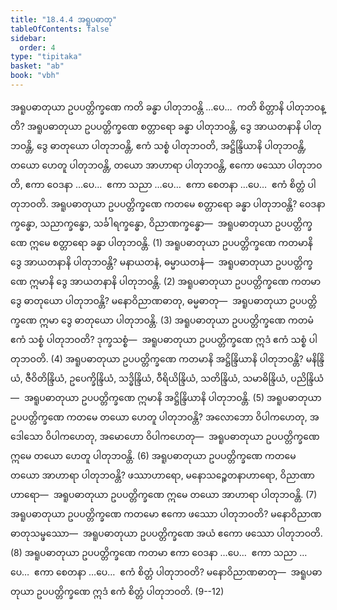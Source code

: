 ```yaml
---
title: "18.4.4 အရူပဓာတု"
tableOfContents: false
sidebar:
  order: 4
type: "tipitaka"
basket: "ab"
book: "vbh"
---
```



<DynamicBreadcrumb />

<Division number="1018" book="vbh">

<Paragraph number="3127" book="vbh">
အရူပဓာတုယာ ဥပပတ္တိက္ခဏေ ကတိ ခန္ဓာ ပါတုဘဝန္တိ …ပေ…  ကတိ စိတ္တာနိ ပါတုဘဝန္တိ?
</Paragraph>

<Paragraph number="3128" book="vbh">
အရူပဓာတုယာ ဥပပတ္တိက္ခဏေ စတ္တာရော ခန္ဓာ ပါတုဘဝန္တိ, ဒွေ အာယတနာနိ ပါတုဘဝန္တိ, ဒွေ ဓာတုယော ပါတုဘဝန္တိ, ဧကံ သစ္စံ ပါတုဘဝတိ, အဋ္ဌိန္ဒြိယာနိ ပါတုဘဝန္တိ, တယော ဟေတူ ပါတုဘဝန္တိ, တယော အာဟာရာ ပါတုဘဝန္တိ, ဧကော ဖဿော ပါတုဘဝတိ, ဧကာ ဝေဒနာ …ပေ…  ဧကာ သညာ …ပေ…  ဧကာ စေတနာ …ပေ…  ဧကံ စိတ္တံ ပါတုဘဝတိ.
</Paragraph>

</Division>
<Division number="1019" book="vbh">

<Paragraph number="3129" book="vbh">
အရူပဓာတုယာ ဥပပတ္တိက္ခဏေ ကတမေ စတ္တာရော ခန္ဓာ ပါတုဘဝန္တိ? ဝေဒနာက္ခန္ဓော, သညာက္ခန္ဓော, သင်္ခါရက္ခန္ဓော, ဝိညာဏက္ခန္ဓော—  အရူပဓာတုယာ ဥပပတ္တိက္ခဏေ ဣမေ စတ္တာရော ခန္ဓာ ပါတုဘဝန္တိ. (1)
</Paragraph>

<Paragraph number="3130" book="vbh">
အရူပဓာတုယာ ဥပပတ္တိက္ခဏေ ကတမာနိ ဒွေ အာယတနာနိ ပါတုဘဝန္တိ? မနာယတနံ, ဓမ္မာယတနံ—  အရူပဓာတုယာ ဥပပတ္တိက္ခဏေ ဣမာနိ ဒွေ အာယတနာနိ ပါတုဘဝန္တိ. (2)
</Paragraph>

<Paragraph number="3131" book="vbh">
အရူပဓာတုယာ ဥပပတ္တိက္ခဏေ ကတမာ ဒွေ ဓာတုယော ပါတုဘဝန္တိ? မနောဝိညာဏဓာတု, ဓမ္မဓာတု—  အရူပဓာတုယာ ဥပပတ္တိက္ခဏေ ဣမာ ဒွေ ဓာတုယော ပါတုဘဝန္တိ. (3)
</Paragraph>

<Paragraph number="3132" book="vbh">
အရူပဓာတုယာ ဥပပတ္တိက္ခဏေ ကတမံ ဧကံ သစ္စံ ပါတုဘဝတိ? ဒုက္ခသစ္စံ—  အရူပဓာတုယာ ဥပပတ္တိက္ခဏေ ဣဒံ ဧကံ သစ္စံ ပါတုဘဝတိ. (4)
</Paragraph>

<Paragraph number="3133" book="vbh">
အရူပဓာတုယာ ဥပပတ္တိက္ခဏေ ကတမာနိ အဋ္ဌိန္ဒြိယာနိ ပါတုဘဝန္တိ? မနိန္ဒြိယံ, ဇီဝိတိန္ဒြိယံ, ဥပေက္ခိန္ဒြိယံ, သဒ္ဓိန္ဒြိယံ, ဝီရိယိန္ဒြိယံ, သတိန္ဒြိယံ, သမာဓိန္ဒြိယံ, ပညိန္ဒြိယံ—  အရူပဓာတုယာ ဥပပတ္တိက္ခဏေ ဣမာနိ အဋ္ဌိန္ဒြိယာနိ ပါတုဘဝန္တိ. (5)
</Paragraph>

<Paragraph number="3134" book="vbh">
အရူပဓာတုယာ ဥပပတ္တိက္ခဏေ ကတမေ တယော ဟေတူ ပါတုဘဝန္တိ? အလောဘော ဝိပါကဟေတု, အဒေါသော ဝိပါကဟေတု, အမောဟော ဝိပါကဟေတု—  အရူပဓာတုယာ ဥပပတ္တိက္ခဏေ ဣမေ တယော ဟေတူ ပါတုဘဝန္တိ. (6)
</Paragraph>

<Paragraph number="3135" book="vbh">
အရူပဓာတုယာ ဥပပတ္တိက္ခဏေ ကတမေ တယော အာဟာရာ ပါတုဘဝန္တိ? ဖဿာဟာရော, မနောသဉ္စေတနာဟာရော, ဝိညာဏာဟာရော—  အရူပဓာတုယာ ဥပပတ္တိက္ခဏေ ဣမေ တယော အာဟာရာ ပါတုဘဝန္တိ. (7)
</Paragraph>

<Paragraph number="3136" book="vbh">
အရူပဓာတုယာ ဥပပတ္တိက္ခဏေ ကတမော ဧကော ဖဿော ပါတုဘဝတိ? မနောဝိညာဏဓာတုသမ္ဖဿော—  အရူပဓာတုယာ ဥပပတ္တိက္ခဏေ အယံ ဧကော ဖဿော ပါတုဘဝတိ. (8)
</Paragraph>

<Paragraph number="3137" book="vbh">
အရူပဓာတုယာ ဥပပတ္တိက္ခဏေ ကတမာ ဧကာ ဝေဒနာ …ပေ…  ဧကာ သညာ …ပေ…  ဧကာ စေတနာ …ပေ…  ဧကံ စိတ္တံ ပါတုဘဝတိ? မနောဝိညာဏဓာတု—  အရူပဓာတုယာ ဥပပတ္တိက္ခဏေ ဣဒံ ဧကံ စိတ္တံ ပါတုဘဝတိ. (9--12)
</Paragraph>
</Division>